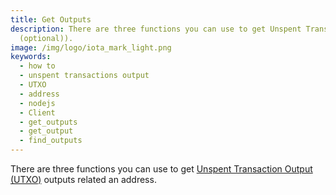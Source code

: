 ```yaml
---
title: Get Outputs
description: There are three functions you can use to get Unspent Transaction Output (UTXO) outputs related an address Client.getAddressOutputs(str), Client.getOutput(str), and Client.findOutputs(output_ids (optional), addresses
  (optional)).
image: /img/logo/iota_mark_light.png
keywords:
  - how to
  - unspent transactions output
  - UTXO
  - address
  - nodejs
  - Client
  - get_outputs
  - get_output
  - find_outputs
---
```


<KeyConceptOutputs />

There are three functions you can use to get
[Unspent Transaction Output (UTXO)](../explanations/messages_payloads_and_transactions.md#unspent-transaction-output-utxo)
outputs related an address.

<Tabs groupId="language">
  <TabItem value="java" label="Java">
    <JavaGetOutputs />
  </TabItem>
  <TabItem value="nodejs" label="Nodejs">
    <NodejsGetOutputs />
  </TabItem>
  <TabItem value="python" label="Python">
    <PythonGetOutputs />
  </TabItem>
  <TabItem value="rust" label="Rust">
    <RustGetOutputs />
  </TabItem>
  <TabItem value="wasm" label="Wasm">
    <WasmGetOutputs />
  </TabItem>
</Tabs>
